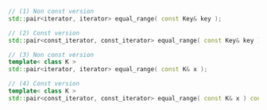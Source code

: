 ```cpp
// (1) Non const version
std::pair<iterator, iterator> equal_range( const Key& key );

// (2) Const version
std::pair<const_iterator, const_iterator> equal_range( const Key& key ) const;

// (3) Non const version
template< class K >
std::pair<iterator, iterator> equal_range( const K& x );

// (4) Const version
template< class K >
std::pair<const_iterator, const_iterator> equal_range( const K& x ) const;
```
